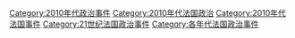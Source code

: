 [[Category:2010年代政治事件|Category:2010年代政治事件]]
[[Category:2010年代法国政治|Category:2010年代法国政治]]
[[Category:2010年代法国事件|Category:2010年代法国事件]]
[[Category:21世纪法国政治事件|Category:21世纪法国政治事件]]
[[Category:各年代法国政治事件|Category:各年代法国政治事件]]